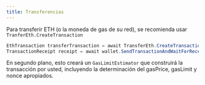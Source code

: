```yaml
---
title: Transferencias
---
```


Para transferir ETH (o la moneda de gas de su red), se recomienda usar `TranferEth.CreateTransaction`

```csharp
EthTransaction transferTransaction = await TransferEth.CreateTransaction(client, wallet, recipientAddress, DecimalNormalizer.Normalize(1));
TransactionReceipt receipt = await wallet.SendTransactionAndWaitForReceipt(client, transferTransaction);
```

En segundo plano, esto creará un `GasLimitEstimator` que construirá la transacción por usted, incluyendo la determinación del gasPrice, gasLimit y nonce apropiados.
